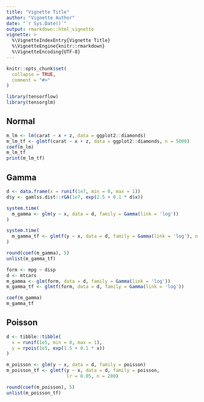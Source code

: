 ```yaml
---
title: "Vignette Title"
author: "Vignette Author"
date: "`r Sys.Date()`"
output: rmarkdown::html_vignette
vignette: >
  %\VignetteIndexEntry{Vignette Title}
  %\VignetteEngine{knitr::rmarkdown}
  %\VignetteEncoding{UTF-8}
---
```


```r
knitr::opts_chunk$set(
  collapse = TRUE,
  comment = "#>"
)
```


```r
library(tensorflow)
library(tensorglm)
```

## Normal

```r
m_lm <- lm(carat ~ x + z, data = ggplot2::diamonds)
m_lm_tf <- glmtf(carat ~ x + z, data = ggplot2::diamonds, n = 5000)
coef(m_lm)
m_lm_tf
print(m_lm_tf)
```

## Gamma

```r
d <- data.frame(x = runif(1e7, min = 0, max = 1))
d$y <- gamlss.dist::rGA(1e7, exp(2.5 + 0.1 * d$x))

system.time(
  m_gamma <- glm(y ~ x, data = d, family = Gamma(link = 'log'))
)

system.time(
  m_gamma_tf <- glmtf(y ~ x, data = d, family = Gamma(link = 'log'), n = 1000)
)

round(coef(m_gamma), 5)
unlist(m_gamma_tf)
```

```r

form <- mpg ~ disp
d <- mtcars
m_gamma <- glm(form, data = d, family = Gamma(link = 'log'))
m_gamma_tf <- glmtf(form, data = d, family = Gamma(link = 'log'))

coef(m_gamma)
m_gamma_tf
```


## Poisson

```r
d <- tibble::tibble(
  x = runif(1e5, min = 0, max = 1), 
  y = rpois(1e5, exp(1.5 + 0.1 * x))
)

m_poisson <- glm(y ~ x, data = d, family = poisson)
m_poisson_tf <- glmtf(y ~ x, data = d, family = poisson,
                      lr = 0.05, n = 200)

round(coef(m_poisson), 5)
unlist(m_poisson_tf)
```

